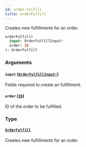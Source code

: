 ```yaml
---
id: order-fulfill
title: orderFulfill
---
```


Creates new fulfillments for an order.

```graphql
orderFulfill(
  input: OrderFulfillInput!
  order: ID
): OrderFulfill

```

### Arguments

#### `input` ([`OrderFulfillInput!`](../../../developer/api-reference/inputs/order-fulfill-input))

Fields required to create an fulfillment.

#### `order` ([`ID`](../../../developer/api-reference/scalars/id))

ID of the order to be fulfilled.

### Type

#### [`OrderFulfill`](../../../developer/api-reference/objects/order-fulfill)

Creates new fulfillments for an order.
